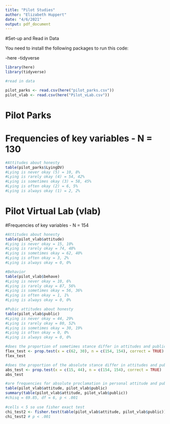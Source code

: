 ```yaml
---
title: "Pilot Studies"
author: "Elizabeth Huppert"
date: "4/6/2021"
output: pdf_document
---
```


#Set-up and Read in Data

You need to install the following packages to run this code:

-here
-tidyverse


```r
library(here)
library(tidyverse)

#read in data

pilot_parks <- read.csv(here("pilot_parks.csv"))
pilot_vlab <- read.csv(here("Pilot_vLab.csv"))

```

# Pilot Parks 

# Frequencies of key variables - N = 130

```r
#Attitudes about honesty
table(pilot_parks$LyingDV)
#Lying is never okay (5) = 10, 8%
#Lying is rarely okay (4) = 54, 42%
#Lying is sometimes okay (3) = 58, 45%
#Lying is often okay (2) = 6, 5%
#Lying is always okay (1) = 2, 2%
```


# Pilot Virtual Lab (vlab)

#Frequencies of key variables - N = 154

```r
#Attitudes about honesty
table(pilot_vlab$attitude)
#Lying is never okay = 15, 10%
#Lying is rarely okay = 74, 48%
#Lying is sometimes okay = 62, 40%
#Lying is often okay = 3, 2%
#Lying is always okay = 0, 0%

#Behavior
table(pilot_vlab$behave)
#Lying is never okay = 10, 6%
#Lying is rarely okay = 87, 56%
#Lying is sometimes okay = 56, 36%
#Lying is often okay = 1, 1%
#Lying is always okay = 0, 0%

#Pubic attitudes about honesty
table(pilot_vlab$public)
#Lying is never okay = 44, 29%
#Lying is rarely okay = 80, 52%
#Lying is sometimes okay = 30, 19%
#Lying is often okay = 0, 0%
#Lying is always okay = 0, 0%

#does the proportion of sometimes stance differ in attitudes and public?
flex_test <- prop.test(x = c(62, 30), n = c(154, 154), correct = TRUE)
flex_test

#does the proportion of the absolute stance differ in attitudes and public?
abs_test <- prop.test(x = c(15, 44), n = c(154, 154), correct = TRUE)
abs_test

#are frequencies for absolute proclamation in personal attitude and public stance significantly diferent?
table(pilot_vlab$attitude, pilot_vlab$public)
summary(table(pilot_vlab$attitude, pilot_vlab$public))
#chisq = 69.85, df = 6, p < .001
 
#cells < 5 so use fisher exact test
chi_test2 <- fisher.test(table(pilot_vlab$attitude, pilot_vlab$public))
chi_test2 # p < .001


```

